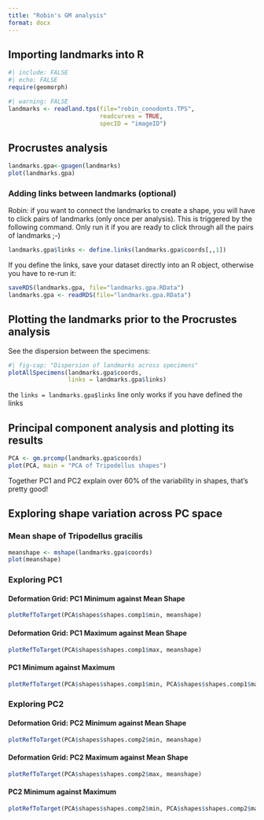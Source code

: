 ```yaml
---
title: "Robin's GM analysis"
format: docx
---
```


## Importing landmarks into R

```r
#| include: FALSE
#| echo: FALSE
require(geomorph)
```

```r
#| warning: FALSE
landmarks <- readland.tps(file="robin_conodonts.TPS",
                          readcurves = TRUE,
                          specID = "imageID")
```

## Procrustes analysis

```r
landmarks.gpa<-gpagen(landmarks)
plot(landmarks.gpa)
```

### Adding links between landmarks (optional)

Robin: if you want to connect the landmarks to create a shape, you will have to click pairs of landmarks (only once per analysis). This is triggered by the following command. Only run it if you are ready to click through all the pairs of landmarks ;-)

```r
landmarks.gpa$links <- define.links(landmarks.gpa$coords[,,1])
```

If you define the links, save your dataset directly into an R object, otherwise you have to re-run it:

```r
saveRDS(landmarks.gpa, file="landmarks.gpa.RData")
landmarks.gpa <- readRDS(file="landmarks.gpa.RData")
```

## Plotting the landmarks prior to the Procrustes analysis

See the dispersion between the specimens:

```r
#| fig-cap: "Dispersion of landmarks across specimens"
plotAllSpecimens(landmarks.gpa$coords,
                 links = landmarks.gpa$links)
```

the `links = landmarks.gpa$links` line only works if you have defined the links

## Principal component analysis and plotting its results

```r
PCA <- gm.prcomp(landmarks.gpa$coords) 
plot(PCA, main = "PCA of Tripodellus shapes")
```

Together PC1 and PC2 explain over 60% of the variability in shapes, that's pretty good!

## Exploring shape variation across PC space

### Mean shape of Tripodellus gracilis

```r
meanshape <- mshape(landmarks.gpa$coords)
plot(meanshape)
```

### Exploring PC1

#### Deformation Grid: PC1 Minimum against Mean Shape

```r
plotRefToTarget(PCA$shapes$shapes.comp1$min, meanshape)
```

#### Deformation Grid: PC1 Maximum against Mean Shape

```r
plotRefToTarget(PCA$shapes$shapes.comp1$max, meanshape)
```

#### PC1 Minimum against Maximum

```r
plotRefToTarget(PCA$shapes$shapes.comp1$min, PCA$shapes$shapes.comp1$max, method = "vector", mag=2)
```

### Exploring PC2

#### Deformation Grid: PC2 Minimum against Mean Shape

```r
plotRefToTarget(PCA$shapes$shapes.comp2$min, meanshape)
```

#### Deformation Grid: PC2 Maximum against Mean Shape

```r
plotRefToTarget(PCA$shapes$shapes.comp2$max, meanshape)
```

#### PC2 Minimum against Maximum

```r
plotRefToTarget(PCA$shapes$shapes.comp2$min, PCA$shapes$shapes.comp2$max, method = "vector", mag = 2)
```

